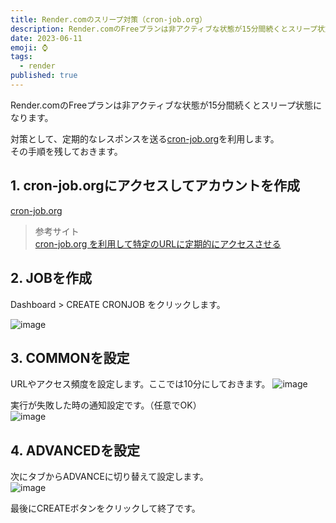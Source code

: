 ```yaml
---
title: Render.comのスリープ対策（cron-job.org）
description: Render.comのFreeプランは非アクティブな状態が15分間続くとスリープ状態になります。対策として、定期的なレスポンスを送る cron-job.org の設定方法を説明します。
date: 2023-06-11
emoji: ⌚
tags: 
  - render
published: true
---
```


Render.comのFreeプランは非アクティブな状態が15分間続くとスリープ状態になります。  

対策として、定期的なレスポンスを送る[cron-job.org](https://console.cron-job.org/)を利用します。  
その手順を残しておきます。

## 1. cron-job.orgにアクセスしてアカウントを作成

[cron-job.org](https://console.cron-job.org/)  

> 参考サイト  
> [cron-job.org を利用して特定のURLに定期的にアクセスさせる](https://laboradian.com/access-url-using-cron-job-org/)

## 2. JOBを作成
Dashboard > CREATE CRONJOB をクリックします。  

![image](/blog/45/1.png)  

## 3. COMMONを設定
URLやアクセス頻度を設定します。ここでは10分にしておきます。
![image](/blog/45/2.png)  

実行が失敗した時の通知設定です。（任意でOK）  
![image](/blog/45/3.png)  

## 4. ADVANCEDを設定
次にタブからADVANCEに切り替えて設定します。  
![image](/blog/45/4.png)  

最後にCREATEボタンをクリックして終了です。